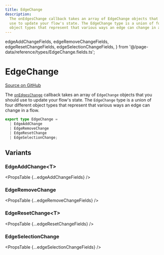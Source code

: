 ```yaml
---
title: EdgeChange
description:
  The onEdgesChange callback takes an array of EdgeChange objects that you should
  use to update your flow's state. The EdgeChange type is a union of four different
  object types that represent that various ways an edge can change in a flow.
---
```


  edgeAddChangeFields,
  edgeRemoveChangeFields,
  edgeResetChangeFields,
  edgeSelectionChangeFields,
} from '@/page-data/reference/types/EdgeChange.fields.ts';

# EdgeChange

[Source on GitHub](https://github.com/wbkd/react-flow/blob/bacaa99c73b347856f63c5d495f5a0829be1e431/packages/core/src/types/changes.ts/#L62ec3b4d7e4568ffe099bc2af39/packages/react/src/types/changes.ts#L61C1-L61C1)

The [`onEdgesChange`](/api-reference/react-flow#on-edges-change) callback takes
an array of `EdgeChange` objects that you should use to update your flow's state.
The `EdgeChange` type is a union of four different object types that represent that
various ways an edge can change in a flow.

```ts
export type EdgeChange =
  | EdgeAddChange
  | EdgeRemoveChange
  | EdgeResetChange
  | EdgeSelectionChange;
```

## Variants

### EdgeAddChange&lt;T>

<PropsTable {...edgeAddChangeFields} />

### EdgeRemoveChange

<PropsTable {...edgeRemoveChangeFields} />

### EdgeResetChange&lt;T>

<PropsTable {...edgeResetChangeFields} />

### EdgeSelectionChange

<PropsTable {...edgeSelectionChangeFields} />
